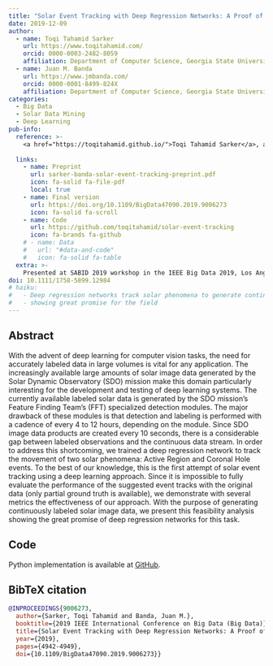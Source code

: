 ```yaml
---
title: "Solar Event Tracking with Deep Regression Networks: A Proof of Concept Evaluation"
date: 2019-12-09
author:
  - name: Toqi Tahamid Sarker
    url: https://www.toqitahamid.com/
    orcid: 0000-0003-2482-8059
    affiliation: Department of Computer Science, Georgia State University
  - name: Juan M. Banda
    url: https://www.jmbanda.com/
    orcid: 0000-0001-8499-824X
    affiliation: Department of Computer Science, Georgia State University
categories:
  - Big Data
  - Solar Data Mining
  - Deep Learning
pub-info:
  reference: >-
    <a href="https://toqitahamid.github.io/">Toqi Tahamid Sarker</a>, and <a href="https://www.jmbanda.com/">Juan M. Banda</a>, “Solar Event Tracking with Deep Regression Networks: A Proof of Concept Evaluation,” <em>2019 IEEE International Conference on Big Data (Big Data)</em>, 4942–49, 2019, doi: <a href="https://doi.org/10.1109/BigData47090.2019.9006273"><code>10.1109/BigData47090.2019.9006273</code></a>
  
  links:
    - name: Preprint
      url: sarker-banda-solar-event-tracking-preprint.pdf
      icon: fa-solid fa-file-pdf
      local: true
    - name: Final version
      url: https://doi.org/10.1109/BigData47090.2019.9006273
      icon: fa-solid fa-scroll
    - name: Code
      url: https://github.com/toqitahamid/solar-event-tracking
      icon: fa-brands fa-github
    # - name: Data
    #   url: "#data-and-code"
    #   icon: fa-solid fa-table
  extra: >-
    Presented at SABID 2019 workshop in the IEEE Big Data 2019, Los Angeles, CA, USA, December 2019.
doi: 10.1111/1758-5899.12984
# haiku:
#   - Deep regression networks track solar phenomena to generate continuously labeled solar image data,
#   - showing great promise for the field
---
```



## Abstract

With the advent of deep learning for computer vision tasks, the need for accurately labeled data in large volumes is vital for any application. The increasingly available large amounts of solar image data generated by the Solar Dynamic Observatory (SDO) mission make this domain particularly interesting for the development and testing of deep learning systems. The currently available labeled solar data is generated by the SDO mission's Feature Finding Team's (FFT) specialized detection modules. The major drawback of these modules is that detection and labeling is performed with a cadence of every 4 to 12 hours, depending on the module. Since SDO image data products are created every 10 seconds, there is a considerable gap between labeled observations and the continuous data stream. In order to address this shortcoming, we trained a deep regression network to track the movement of two solar phenomena: Active Region and Coronal Hole events. To the best of our knowledge, this is the first attempt of solar event tracking using a deep learning approach. Since it is impossible to fully evaluate the performance of the suggested event tracks with the original data (only partial ground truth is available), we demonstrate with several metrics the effectiveness of our approach. With the purpose of generating continuously labeled solar image data, we present this feasibility analysis showing the great promise of deep regression networks for this task.


## Code
Python implementation is available at [GitHub](https://github.com/toqitahamid/solar-event-tracking).


<!-- The project used several evaluation metrics to measure the accuracy of the genearated bounding boxes, and the python implementation is available at [GitHub](https://github.com/toqitahamid/solar-event-tracking). -->

## BibTeX citation

```bibtex
@INPROCEEDINGS{9006273,
  author={Sarker, Toqi Tahamid and Banda, Juan M.},
  booktitle={2019 IEEE International Conference on Big Data (Big Data)}, 
  title={Solar Event Tracking with Deep Regression Networks: A Proof of Concept Evaluation}, 
  year={2019},
  pages={4942-4949},
  doi={10.1109/BigData47090.2019.9006273}}


```
